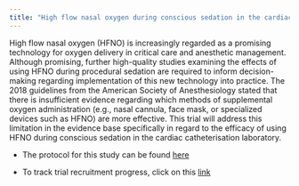 ```yaml
---
title: "High flow nasal oxygen during conscious sedation in the cardiac catheterisation laboratory: A randomized controlled trial"
---
```


<link rel="stylesheet" href="css/academicons.min.css"/>

High flow nasal oxygen (HFNO) is increasingly regarded as a promising technology for oxygen delivery in critical care and anesthetic management. Although promising, further high-quality studies examining the effects of using HFNO during procedural sedation are required to inform decision-making regarding implementation of this new technology into practice. The 2018 guidelines from the American Society of Anesthesiology stated that there is insufficient evidence regarding which methods of supplemental oxygen administration (e.g., nasal cannula, face mask, or specialized devices such as HFNO) are more effective. This trial will address this limitation in the evidence base specifically in regard to the efficacy of using HFNO during conscious sedation in the cardiac catheterisation laboratory.

- The protocol for this study can be found [here](HFNO/Protocol.html)

- To track trial recruitment progress, click on this [link](https://sedationapps.shinyapps.io/HFNO-screening-dashboard/)